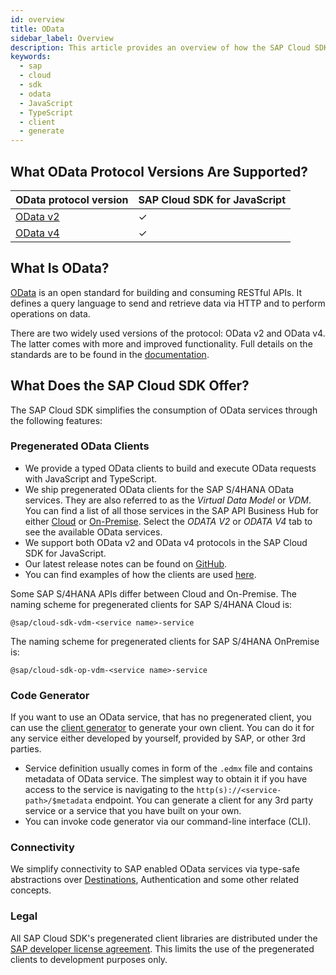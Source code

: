 ```yaml
---
id: overview
title: OData
sidebar_label: Overview
description: This article provides an overview of how the SAP Cloud SDK for JavaScript supports connecting to OData services.
keywords:
  - sap
  - cloud
  - sdk
  - odata
  - JavaScript
  - TypeScript
  - client
  - generate
---
```


## What OData Protocol Versions Are Supported?

| OData protocol version          | SAP Cloud SDK for JavaScript |
| ------------------------------- | ---------------------------- |
| [OData v2](odata-v2-client.mdx) | &#10003;                     |
| [OData v4](odata-v4-client.mdx) | &#10003;                     |

## What Is OData?

[OData](https://www.odata.org/) is an open standard for building and consuming RESTful APIs.
It defines a query language to send and retrieve data via HTTP and to perform operations on data.

There are two widely used versions of the protocol: OData v2 and OData v4.
The latter comes with more and improved functionality.
Full details on the standards are to be found in the [documentation](https://www.odata.org/documentation/).

## What Does the SAP Cloud SDK Offer?

The SAP Cloud SDK simplifies the consumption of OData services through the following features:

### Pregenerated OData Clients

- We provide a typed OData clients to build and execute OData requests with JavaScript and TypeScript.
- We ship pregenerated OData clients for the SAP S/4HANA OData services.
  They are also referred to as the _Virtual Data Model_ or _VDM_.
  You can find a list of all those services in the SAP API Business Hub for either [Cloud](https://api.sap.com/products/SAPS4HANACloud/overview) or [On-Premise](https://api.sap.com/products/SAPS4HANA/overview). Select the _ODATA V2_ or _ODATA V4_ tab to see the available OData services. 
- We support both OData v2 and OData v4 protocols in the SAP Cloud SDK for JavaScript.
- Our latest release notes can be found on [GitHub](https://github.com/SAP/cloud-sdk-js/releases).
- You can find examples of how the clients are used [here](https://sap.github.io/cloud-sdk/docs/js/features/odata/execute-odata-request).

Some SAP S/4HANA APIs differ between Cloud and On-Premise.
The naming scheme for pregenerated clients for SAP S/4HANA Cloud is:

```
@sap/cloud-sdk-vdm-<service name>-service
```

The naming scheme for pregenerated clients for SAP S/4HANA OnPremise is:

```
@sap/cloud-sdk-op-vdm-<service name>-service
```

### Code Generator

If you want to use an OData service, that has no pregenerated client, you can use the [client generator](generate-odata-client.mdx) to generate your own client.
You can do it for any service either developed by yourself, provided by SAP, or other 3rd parties.

- Service definition usually comes in form of the `.edmx` file and contains metadata of OData service.
  The simplest way to obtain it if you have access to the service is navigating to the `http(s)://<service-path>/$metadata` endpoint.
  You can generate a client for any 3rd party service or a service that you have built on your own.
- You can invoke code generator via our command-line interface (CLI).

### Connectivity

We simplify connectivity to SAP enabled OData services via type-safe abstractions over [Destinations](../connectivity/destination), Authentication and some other related concepts.

### Legal

All SAP Cloud SDK's pregenerated client libraries are distributed under the [SAP developer license agreement](https://tools.eu1.hana.ondemand.com/developer-license-3_1.txt).
This limits the use of the pregenerated clients to development purposes only.
